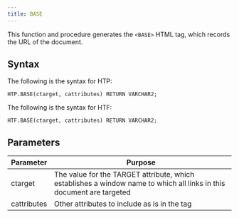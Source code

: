 ```yaml
---
title: BASE
---
```


This function and procedure generates the `<BASE>` HTML tag, which records the URL of the document.

## Syntax 

The following is the syntax for HTP:

```
HTP.BASE(ctarget, cattributes) RETURN VARCHAR2;
```

The following is the syntax for HTF:

```
HTF.BASE(ctarget, cattributes) RETURN VARCHAR2;
```

## Parameters 

| Parameter | Purpose  |
| --------- | -------- |
| ctarget | The value for the TARGET attribute, which establishes a window name to which all links in this document are targeted |
| cattributes | Other attributes to include as is in the tag |
